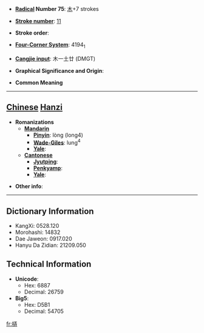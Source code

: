 * '''[[Wiktionary:Chinese radical index| Radical]] Number 75''': [[Wiktionary:Chinese radical index 木|木]]+7 strokes

* '''[[Wiktionary:Chinese total strokes index|Stroke number]]''': [[Wiktionary:Chinese total strokes index 11|11]]

* '''Stroke order''': 

* '''[[Wiktionary:Chinese four corner index|Four-Corner System]]''': 4194<sub>1</sub>

* '''[[Wiktionary:Chinese Cangjie index|Cangjie input]]''': 木一土廿 (DMGT)

* '''Graphical Significance and Origin''': 

* '''Common Meaning'''

----

== [[Chinese]] [[Hanzi]] ==

* '''Romanizations'''
** '''[[Mandarin]]'''
*** '''[[Pinyin]]''': lòng (long4)
*** '''[[Wade-Giles]]''': lung<sup>4</sup>
*** '''[[Yale]]''': 
** '''[[Cantonese]]'''
*** '''[[Jyutping]]''':
*** '''[[Penkyamp]]''': 
*** '''[[Yale]]''': 

* '''Other info''': 

----

== Dictionary Information ==

* KangXi: 0528.120
* Morohashi: 14832
* Dae Jaweon: 0917.020
* Hanyu Da Zidian: 21209.050

== Technical Information ==

* '''Unicode''':
** Hex: 6887
** Decimal: 26759
* '''Big5''':
** Hex: D5B1
** Decimal: 54705

[[fr:梇]]
